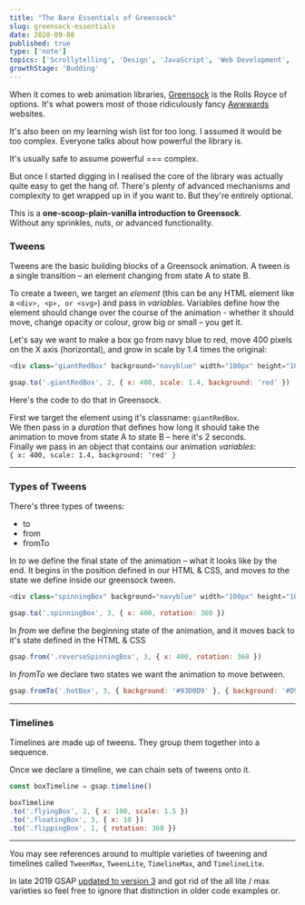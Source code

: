 ```yaml
---
title: "The Bare Essentials of Greensock"
slug: greensock-essentials
date: 2020-09-08
published: true
type: ['note']
topics: ['Scrollytelling', 'Design', 'JavaScript', 'Web Development', 'Greensock']
growthStage: 'Budding'
---
```


<IntroParagraph>

When it comes to web animation libraries,  [Greensock](https://greensock.com/) is the Rolls Royce of options. It's what powers most of those ridiculously fancy [Awwwards](https://www.awwwards.com/) websites.

</IntroParagraph>

<p>It's also been on my learning wish list for too long. I assumed it would be too complex. Everyone talks about how powerful the library is.

It's usually safe to assume powerful === complex.

But once I started digging in I realised the core of the library was actually quite easy to get the hang of. There's plenty of advanced mechanisms and complexity to get wrapped up in if you want to. But they're entirely optional.

This is a **one-scoop-plain-vanilla introduction to Greensock**.  
Without any sprinkles, nuts, or advanced functionality.</p>

<GsapScroller />

<Spacer />

<h3>Tweens</h3>

<p>
Tweens are the basic building blocks of a Greensock animation. A tween is a single transition – an element changing from state A to state B.

To create a tween, we target an _element_ (this can be any HTML element like a `<div>, <p>, or <svg>`) and pass in _variables_.
Variables define how the element should change over the course of the animation - whether it should move, change opacity or colour, grow big or small – you get it.

Let's say we want to make a box go from navy blue to red, move 400 pixels on the X axis (horizontal), and grow in scale by 1.4 times the original:
</p>

<Center>

<TweenRedBigBox />

</Center>

```js
<div class="giantRedBox" background="navyblue" width="100px" height="100px" />

gsap.to('.giantRedBox', 2, { x: 400, scale: 1.4, background: 'red' })
```

<p>

Here's the code to do that in Greensock.

</p>

<p>

First we target the element using it's classname: `giantRedBox`.  
We then pass in a _duration_ that defines how long it should take the animation to move from state A to state B – here it's 2 seconds.  
Finally we pass in an object that contains our animation _variables_:  
`{ x: 400, scale: 1.4, background: 'red' }`

</p>

---

### Types of Tweens

There's three types of tweens:
<ul>
<li>to</li>
<li>from</li>
<li>fromTo</li>
</ul>

In *to* we define the final state of the animation – what it looks like by the end.
It begins in the position defined in our HTML & CSS, and moves _to_ the state we define inside our greensock tween.

```js
<div class="spinningBox" background="navyblue" width="100px" height="100px" />

gsap.to('.spinningBox', 3, { x: 400, rotation: 360 })
```
<Center>

<TweenSpinningBox />

</Center>

<Spacer />

In *from* we define the beginning state of the animation, and it moves back to it's state defined in the HTML & CSS

```js
gsap.from('.reverseSpinningBox', 3, { x: 400, rotation: 360 })
```

<Center>

<TweenReverseSpinningBox />

</Center>

<Spacer />

In *fromTo* we declare two states we want the animation to move between.

```js
gsap.fromTo('.hotBox', 3, { background: '#93D0D9' }, { background: '#D93654' })
```

<Center>

<TweenBlueRedBox />

</Center>

---

### Timelines
Timelines are made up of tweens.
They group them together into a sequence.

Once we declare a timeline, we can chain sets of tweens onto it.

```js
const boxTimeline = gsap.timeline()

boxTimeline
.to('.flyingBox', 2, { x: 100, scale: 1.5 })
.to('.floatingBox', 3, { x: 10 })
.to('.flippingBox', 1, { rotation: 360 })
```

---

You may see references around to multiple varieties of tweening and timelines called `TweenMax`, `TweenLite`, `TimelineMax`, and `TimelineLite`.  

In late 2019 GSAP [updated to version 3](https://greensock.com/3-release-notes) and got rid of the all lite / max varieties so feel free to ignore that distinction in older code examples or.

<br />